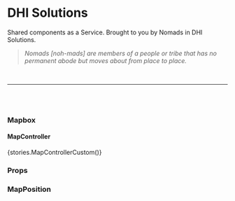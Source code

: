 


<Meta title="Mapbox" component={Mapbox} />

# DHI Solutions

Shared components as a Service. Brought to you by Nomads in DHI Solutions.

> _Nomads [noh-mads] are members of a people or tribe that has no permanent abode but moves about from place to place._

<br />

---

<br />
<br />

### Mapbox

#### MapController


<Preview withToolbar>
  <Story name="MapControllerCustom">{stories.MapControllerCustom()}</Story>
</Preview>

### Props

<Props of={Mapbox} />

### MapPosition

<Props of={MapPosition} />


